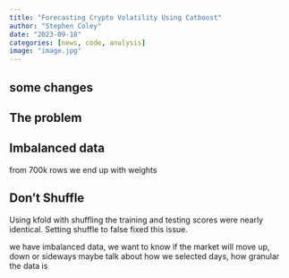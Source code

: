 ```yaml
---
title: "Forecasting Crypto Volatility Using Catboost"
author: "Stephen Coley"
date: "2023-09-18"
categories: [news, code, analysis]
image: "image.jpg"
---
```


## some changes

## The problem
 

## Imbalanced data
from 700k rows we end up with 
weights

## Don't Shuffle
Using kfold with shuffling the training and testing scores were nearly identical. Setting shuffle to false fixed this issue. 

we have imbalanced data, we want to know if the market will move up, down or sideways
maybe talk about how we selected days, how granular the data is

